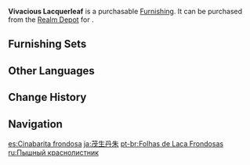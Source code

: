 {{Furnishing Infobox
|id             = 372422
|image          = Item Vivacious Lacquerleaf.png
|category       = Landform
|subcategory    = Shrub
|quality        = 2
|adeptal_energy = 10
|load           = 50
|reduced_load   = 50
|description    = A tall and upright plant with luxurious leaves and branches, almost as if it were filled with the spirit of the earth itself. Its crimson-dyed leaves have earned it the nickname of "Lacquerleaf."
|source1        = [[Realm Depot]]
}}
'''Vivacious Lacquerleaf''' is a purchasable [[Furnishing]]. It can be purchased from the [[Realm Depot]] for {{Item|Realm Currency|30|x=40}}.

==Furnishing Sets==
{{Craft Usage}}

==Other Languages==
{{Other Languages
|en      = Vivacious Lacquerleaf
|zhs     = 郁生彤丹
|zhs_rm  = Yù Shēng Tóng Dān
|zht     = 鬱生彤丹
|zht_rm  = Yù Shēng Tóng Dān
|zh_tl   = 
|ja      = 茂生丹朱
|ja_rm   = Mosei Tanshu{{Assumed}}
|ja_tl   = Vivacious Cinnabar
|ko      = 울창한 동단
|ko_rm   = Ulchanghan Dongdan
|ko_tl   = Dense Red Peony
|es      = Cinabarita frondosa
|es_tl   = 
|fr      = Feuillage laqué vivace
|fr_tl   = Vivacious Lacquered Foliage
|ru      = Пышный краснолистник
|ru_tl   = Luxuriant Redleaf
|th      = กอไม้สีเพลิงที่ปลิดปลิว
|th_rm   = 
|th_tl   = 
|vi      = Đồng Đan Non
|vi_tl   = 
|de      = Lebhafte Feuerblätter
|de_tl   = Vivacious Fire Leaves
|id      = Lacquerleaf Berserakan
|id_tl   = Scattered Lacquerleaf
|pt      = Folhas de Laca Frondosas
|pt_tl   = 
|tr      = Capcanlı Kızıl Yaprak
|tr_tl   = 
|it      = Albero laccato vivace
|it_tl   = 
}}

==Change History==
{{Change History|1.5}}

==Navigation==
{{Furnishing Navbox|exterior}}

[[es:Cinabarita frondosa]]
[[ja:茂生丹朱]]
[[pt-br:Folhas de Laca Frondosas]]
[[ru:Пышный краснолистник]]
